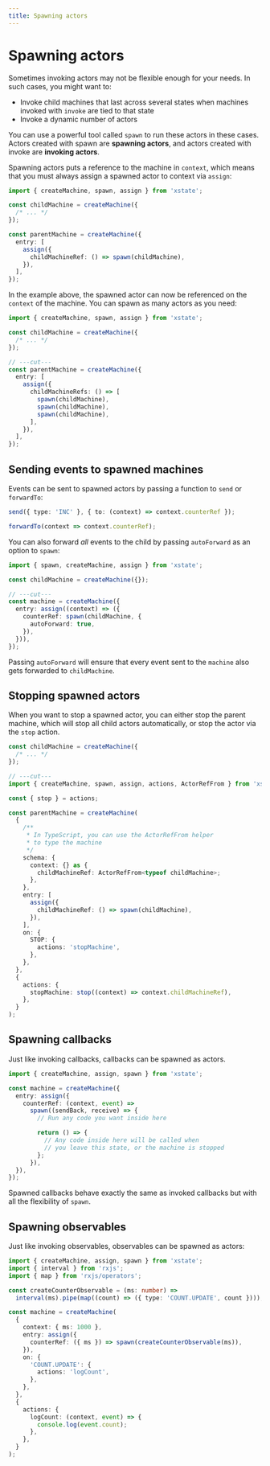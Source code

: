 ```yaml
---
title: Spawning actors
---
```


# Spawning actors

<!-- deps: ["assign-action", "machine-actors"] -->

Sometimes invoking actors may not be flexible enough for your needs. In such cases, you might want to:

- Invoke child machines that last across several states when machines invoked with `invoke` are tied to that state
- Invoke a dynamic number of actors

You can use a powerful tool called `spawn` to run these actors in these cases. Actors created with spawn are **spawning actors**, and actors created with invoke are **invoking actors**.

Spawning actors puts a reference to the machine in `context`, which means that you must always assign a spawned actor to context via `assign`:

```ts twoslash
import { createMachine, spawn, assign } from 'xstate';

const childMachine = createMachine({
  /* ... */
});

const parentMachine = createMachine({
  entry: [
    assign({
      childMachineRef: () => spawn(childMachine),
    }),
  ],
});
```

In the example above, the spawned actor can now be referenced on the `context` of the machine. You can spawn as many actors as you need:

```ts twoslash {5-7}
import { createMachine, spawn, assign } from 'xstate';

const childMachine = createMachine({
  /* ... */
});

// ---cut---
const parentMachine = createMachine({
  entry: [
    assign({
      childMachineRefs: () => [
        spawn(childMachine),
        spawn(childMachine),
        spawn(childMachine),
      ],
    }),
  ],
});
```

## Sending events to spawned machines

<!-- deps: ["spawning-machines"] -->

Events can be sent to spawned actors by passing a function to `send` or `forwardTo`:

```ts
send({ type: 'INC' }, { to: (context) => context.counterRef });

forwardTo(context => context.counterRef);
```

<!-- TODO - are there any other API's which need to be mentioned here?-->

You can also forward _all_ events to the child by passing `autoForward` as an option to `spawn`:

```ts twoslash
import { spawn, createMachine, assign } from 'xstate';

const childMachine = createMachine({});

// ---cut---
const machine = createMachine({
  entry: assign((context) => ({
    counterRef: spawn(childMachine, {
      autoForward: true,
    }),
  })),
});
```

Passing `autoForward` will ensure that every event sent to the `machine` also gets forwarded to `childMachine`.

## Stopping spawned actors

<!-- deps: [spawning-machines] -->

When you want to stop a spawned actor, you can either stop the parent machine, which will stop all child actors automatically, or stop the actor via the `stop` action.

```ts twoslash {9, 35-37}
const childMachine = createMachine({
  /* ... */
});

// ---cut---
import { createMachine, spawn, assign, actions, ActorRefFrom } from 'xstate';

const { stop } = actions;

const parentMachine = createMachine(
  {
    /**
     * In TypeScript, you can use the ActorRefFrom helper
     * to type the machine
     */
    schema: {
      context: {} as {
        childMachineRef: ActorRefFrom<typeof childMachine>;
      },
    },
    entry: [
      assign({
        childMachineRef: () => spawn(childMachine),
      }),
    ],
    on: {
      STOP: {
        actions: 'stopMachine',
      },
    },
  },
  {
    actions: {
      stopMachine: stop((context) => context.childMachineRef),
    },
  }
);
```

## Spawning callbacks

<!-- deps: ["spawning-machines"] -->

Just like invoking callbacks, callbacks can be spawned as actors.

```ts twoslash {22}
import { createMachine, assign, spawn } from 'xstate';

const machine = createMachine({
  entry: assign({
    counterRef: (context, event) =>
      spawn((sendBack, receive) => {
        // Run any code you want inside here

        return () => {
          // Any code inside here will be called when
          // you leave this state, or the machine is stopped
        };
      }),
  }),
});
```

Spawned callbacks behave exactly the same as invoked callbacks but with all the flexibility of `spawn`.

## Spawning observables

<!-- deps: [spawning-machines, "observable-actors"] -->

Just like invoking observables, observables can be spawned as actors:

```ts twoslash
import { createMachine, assign, spawn } from 'xstate';
import { interval } from 'rxjs';
import { map } from 'rxjs/operators';

const createCounterObservable = (ms: number) =>
  interval(ms).pipe(map((count) => ({ type: 'COUNT.UPDATE', count })));

const machine = createMachine(
  {
    context: { ms: 1000 },
    entry: assign({
      counterRef: ({ ms }) => spawn(createCounterObservable(ms)),
    }),
    on: {
      'COUNT.UPDATE': {
        actions: 'logCount',
      },
    },
  },
  {
    actions: {
      logCount: (context, event) => {
        console.log(event.count);
      },
    },
  }
);
```
